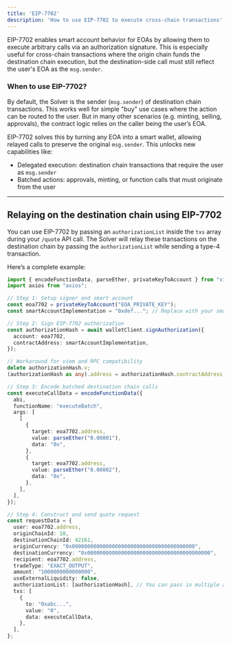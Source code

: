 ```yaml
---
title: 'EIP-7702'
description: 'How to use EIP-7702 to execute cross-chain transactions'
---
```


EIP-7702 enables smart account behavior for EOAs by allowing them to execute arbitrary calls via an authorization signature. This is especially useful for cross-chain transactions where the origin chain funds the destination chain execution, but the destination-side call must still reflect the user's EOA as the `msg.sender`.

### When to use EIP-7702?

By default, the Solver is the sender (`msg.sender`) of destination chain transactions. This works well for simple "buy" use cases where the action can be routed to the user. But in many other scenarios (e.g. minting, selling, approvals), the contract logic relies on the caller being the user’s EOA.

EIP-7702 solves this by turning any EOA into a smart wallet, allowing relayed calls to preserve the original `msg.sender`. This unlocks new capabilities like:

- Delegated execution: destination chain transactions that require the user as `msg.sender`
- Batched actions: approvals, minting, or function calls that must originate from the user

---

## Relaying on the destination chain using EIP-7702

You can use EIP-7702 by passing an `authorizationList` inside the `txs` array during your `/quote` API call. The Solver will relay these transactions on the destination chain by passing the `authorizationList` while sending a type-4 transaction.

Here’s a complete example:

```ts
import { encodeFunctionData, parseEther, privateKeyToAccount } from "viem";
import axios from "axios";

// Step 1: Setup signer and smart account
const eoa7702 = privateKeyToAccount("EOA_PRIVATE_KEY");
const smartAccountImplementation = "0xdef..."; // Replace with your smart account implementation

// Step 2: Sign EIP-7702 authorization
const authorizationHash = await walletClient.signAuthorization({
  account: eoa7702,
  contractAddress: smartAccountImplementation,
});

// Workaround for viem and RPC compatibility 
delete authorizationHash.v;
(authorizationHash as any).address = authorizationHash.contractAddress;

// Step 3: Encode batched destination chain calls
const executeCallData = encodeFunctionData({
  abi,
  functionName: "executeBatch",
  args: [
    [
      {
        target: eoa7702.address,
        value: parseEther("0.00001"),
        data: "0x",
      },
      {
        target: eoa7702.address,
        value: parseEther("0.00002"),
        data: "0x",
      },
    ],
  ],
});

// Step 4: Construct and send quote request
const requestData = {
  user: eoa7702.address,
  originChainId: 10, 
  destinationChainId: 42161,
  originCurrency: "0x0000000000000000000000000000000000000000",
  destinationCurrency: "0x0000000000000000000000000000000000000000",
  recipient: eoa7702.address,
  tradeType: "EXACT_OUTPUT",
  amount: "1000000000000000",
  useExternalLiquidity: false,
  authorizationList: [authorizationHash], // You can pass in multiple authorizationHash in the authorizationList array
  txs: [
    {
      to: "0xabc...",
      value: "0",
      data: executeCallData,
    },
  ],
};
```

